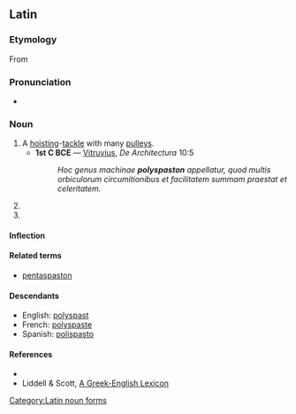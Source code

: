 ==Latin==

===Etymology===
From {{etyl|grc|la}}  {{term|πολύσπαστον||compound pulley|tr=poluspaston|lang=grc|sc=polytonic}}

===Pronunciation===
* {{IPA|/ˈpo.lʏˌspas.ton/|lang=la}}

===Noun===
{{la-noun|polyspaston|polyspasti#Latin|polyspastī|n|second}}

# A [[hoist]]ing-[[tackle]] with many [[pulleys]].
#* '''1st C BCE''' — [[w:en:Vitruvius|Vitruvius]], ''De Architectura'' 10:5
#*: ''Hoc genus machinae '''polyspaston''' appellatur, quod multis orbiculorum circumitionibus et facilitatem summam praestat et celeritatem.''
# {{inflection of|polyspaston|polyspaston|acc|s|lang=la}}
# {{inflection of|polyspaston|polyspaston|voc|s|lang=la}}

====Inflection====
{{la-decl-2nd-Greek-N|polyspast}}

====Related terms====
* [[pentaspaston]]

====Descendants====
* English: [[polyspast]]
* French: [[polyspaste]]
* Spanish: [[polispasto]]

====References====
* {{R:L&S|polyspaston}}
* Liddell & Scott, [http://perseus.mpiwg-berlin.mpg.de/cgi-bin/resolveform?lookup=poluspastos&type=begin&lang=greek&searchText=&options=Sort+Results+Alphabetically&.submit=Submit+Query&formentry=1&lang=greek A Greek-English Lexicon]

[[Category:Latin noun forms]]